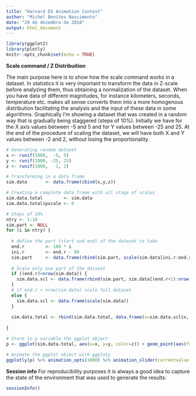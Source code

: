 ```yaml
---
title: "Harvard DS Animation Contest"
author: "Michel Benites Nascimento"
date: "29 de dezembro de 2018"
output: html_document
---
```


```r
library(ggplot2)
library(plotly)
knitr::opts_chunk$set(echo = TRUE)
```

**Scale command / Z Distribuition**

The main purpose here is to show how the scale command works in a dataset. In statistics it is very important to transform the data in Z-scale before analyzing them, thus obtaining a normalization of the dataset. When you have data of different magnitudes, for instance kilometers, seconds, temperature etc. makes all sense converts them into a more homogenous distribution facilitating the analysis and the input of these data in some algorithms.
Graphically I'm showing a dataset that was created in a random way that is gradually being staggered (steps of 10%). Initially we have for the X axis values between -5 and 5 and for Y values between -25 and 25. At the end of the procedure of scaling the dataset, we will have both X and Y values between -2 and 2, without losing the proportionality.
```r
# Generating random dataset
x <- runif(1000,  -5, 5)
y <- runif(1000, -25, 25)
z <- runif(1000,   1, 2)

# Transforming in a data frame
sim.data       <- data.frame(cbind(x,y,z))

# Creating a complete data frame with all stage of scales
sim.data.total        <- sim.data
sim.data.total$pscale <- 0

# Steps of 10%
ntry <- 1:10
sim.part <- NULL
for (i in ntry) {
  
  # define the part (start and end) of the dataset to take
  end.r        <- 100 * i
  ini.r        <- end.r - 99
  sim.part     <- data.frame(rbind(sim.part, scale(sim.data[ini.r:end.r,])))
  
  # Scale only one part of the dataset
  if ((end.r)<nrow(sim.data)) {
    sim.data.scl <- data.frame(rbind(sim.part, sim.data[(end.r+1):nrow(sim.data),]))
  } 
  # if end.r < nrow(sim.data) scale full dataset
  else {
    sim.data.scl <- data.frame(scale(sim.data))
  }
  
  sim.data.total <- rbind(sim.data.total, data.frame(x=sim.data.scl$x, y=sim.data.scl$y, z=sim.data.scl$z, pscale=i*10))
    
}

```

```r
# Store in p variable the ggplot object
p <- ggplot(sim.data.total, aes(x=x, y=y, color=z)) + geom_point(aes(frame = pscale)) + ggtitle("Scaling the Dataset") + theme(plot.title = element_text(hjust = -5, vjust=0))

# Animate the ggplot object with ggploty
ggplotly(p) %>% animation_opts(1000) %>% animation_slider(currentvalue = list(prefix = "Scale ", posfix = "%", font = list(size=12, color="red")))  %>% config(displayModeBar = F)
```

**Session info**
For reproducibility purposes it is always a good idea to capture the state of the environment that was used to generate the results:

```r
sessionInfo()
```
